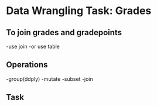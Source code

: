 # Data Wrangling Task: Grades

## To join grades and gradepoints
-use join
-or use table

## Operations
-group(ddply)
-mutate
-subset
-join

## Task
